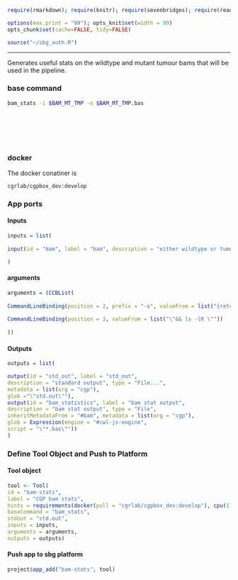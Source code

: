 
```r
require(rmarkdown); require(knitr); require(sevenbridges); require(readr)

options(max.print = "99"); opts_knit$set(width = 99)
opts_chunk$set(cache=FALSE, tidy=FALSE)

source("~/sbg_auth.R")

```

<hr>

Generates useful stats on the wildtype and mutant tumour bams that will be used in the pipeline.

### base command

```sh

bam_stats -i $BAM_MT_TMP -o $BAM_MT_TMP.bas

```

<br><br><br><br>

### docker 

The docker conatiner is

``` cgrlab/cgpbox_dev:develop ```

### App ports {.tabset .tabset-fade .tabset-tabs}

#### Inputs

```r
inputs = list(
  
input(id = "bam", label = "bam", description = "either wildtype or tumour bam", type = "File", secondaryFiles = list(".bai"), prefix = "-i")

)

```


#### arguments

```r

arguments = (CCBList(
  
CommandLineBinding(position = 2, prefix = "-o", valueFrom = list("{return $job.inputs.bam.name + \".bas\"}")),
  
CommandLineBinding(position = 3, valueFrom = list("\"&& ls -lR \""))
  
))

```

#### Outputs

```r

outputs = list(

output(id = "std_out", label = "std_out", 
description = "standard output", type = "File...",
metadata = list(org = "cgp"),
glob ="\"std.out\""),
output(id = "bam_statistics", label = "bam stat output", 
description = "bam stat output", type = "File",
inheritMetadataFrom = "#bam", metadata = list(org = "cgp"),
glob = Expression(engine = "#cwl-js-engine",
script = "\"*.bas\""))
)


```

### Define Tool Object and Push to Platform {.tabset .tabset-fade .tabset-tabs}
  
#### Tool object

```r

tool <- Tool(
id = "bam-stats", 
label = "CGP bam stats",
hints = requirements(docker(pull = "cgrlab/cgpbox_dev:develop"), cpu(1), mem(1000)),
baseCommand = "bam_stats",
stdout = "std.out",
inputs = inputs,
arguments = arguments,
outputs = outputs)


```

#### Push app to sbg platform

```r

project$app_add("bam-stats", tool)


```

